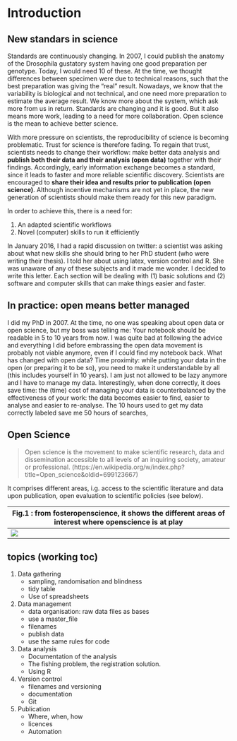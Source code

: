 # Introduction

## New standars in science

Standards are continuously changing. In 2007, I could publish the anatomy of the Drosophila gustatory system having one good preparation per genotype. Today, I would need 10 of these. At the time, we thought differences between specimen were due to technical reasons, such that the best preparation was giving the "real" result. Nowadays, we know that the variability is biological and not technical, and one need more preparation to estimate the average result. We know more about the system, which ask more from us in return. Standards are changing and it is good. But it also means more work, leading to a need for more collaboration. Open science is the mean to achieve better science. 

With more pressure on scientists, the reproducibility of science is becoming problematic. Trust for science is therefore fading. To regain that trust, scientists needs to change their workflow: make better data analysis and **publish both their data and their analysis (open data)** together with their findings. Accordingly, early information exchange becomes a standard, since it leads to faster and more reliable scientific discovery. Scientists are encouraged to **share their idea and results prior to publication (open science)**. Although incentive mechanisms are not yet in place, the new generation of scientists should make them ready for this new paradigm.

In order to achieve this, there is a need for:

 1. An adapted scientific workflows
 2. Novel (computer) skills to run it efficiently

In January 2016, I had a rapid discussion on twitter: a scientist was asking about what new skills she should bring to her PhD student (who were writing their thesis). I told her about using latex, version control and R. She was unaware of any of these subjects and it made me wonder. I decided to write this letter. Each section will be dealing with (1) basic solutions and (2) software and computer skills that can make things easier and faster.

## In practice: open means better managed

I did my PhD in 2007. At the time, no one was speaking about open data or open science, but my boss was telling me: Your notebook should be readable in 5 to 10 years from now. I was quite bad at following the advice and everything I did before embrassing the open data movement is probably not viable anymore, even if I could find my notebook back. What has changed with open data? Time proximity: while putting your data in the open (or preparing it to be so), you need to make it understandable by all (this includes yourself in 10 years). I am just not allowed to be lazy anymore and I have to manage my data. Interestingly, when done correctly, it does save time: the (time) cost of managing your data is counterbalanced by the effectiveness of your work: the data becomes easier to find, easier to analyse and easier to re-analyse. The 10 hours used to get my data correctly labeled save me 50 hours of searches, 

## Open Science


> Open science is the movement to make scientific research, data and dissemination accessible to all levels of an inquiring society, amateur or professional. (https://en.wikipedia.org/w/index.php?title=Open_science&oldid=699123667)

It comprises different areas, i.g. access to the scientific literature and data upon publication, open evaluation to scientific policies (see below).

| Fig.1 : from fosteropenscience, it shows the different areas of interest where openscience is at play	|
|---	|
|  ![](./Figures/openscience_scheme.png)	|



## topics (working toc)

1. Data gathering
    - sampling, randomisation and blindness
    - tidy table
    - Use of spreadsheets
1. Data management
    - data organisation: raw data files as bases
    - use a master_file
    - filenames
    - publish data
    - use the same rules for code
2. Data analysis
    -  Documentation of the analysis
    -  The fishing problem, the registration solution.
    -  Using R
3. Version control  
    - filenames and versioning
    - documentation
    - Git
4. Publication
    - Where, when, how
    - licences
    - Automation
    
